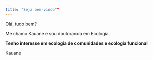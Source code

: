 ```yaml
---
title: "Seja bem-vindo""
---
```


Olá, tudo bem? 

Me chamo Kauane e sou doutoranda em Ecologia.

**Tenho interesse em ecologia de comunidades e ecologia funcional**


Kauane
